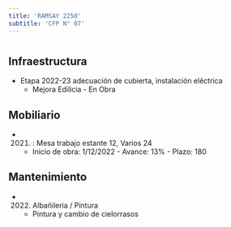 ```yaml
---
title: 'RAMSAY 2250'
subtitle: 'CFP N° 07'
---
```


#
## Infraestructura

* Etapa 2022-23 adecuación de cubierta, instalación eléctrica 
    + Mejora Edilicia - En Obra 


## Mobiliario

*  (2021) : Mesa trabajo estante 12, Varios 24 



    + Inicio de obra: 1/12/2022 - Avance: 13% - Plazo: 180 



## Mantenimiento

*  (2022) Albañileria / Pintura 
    + Pintura y cambio de cielorrasos






